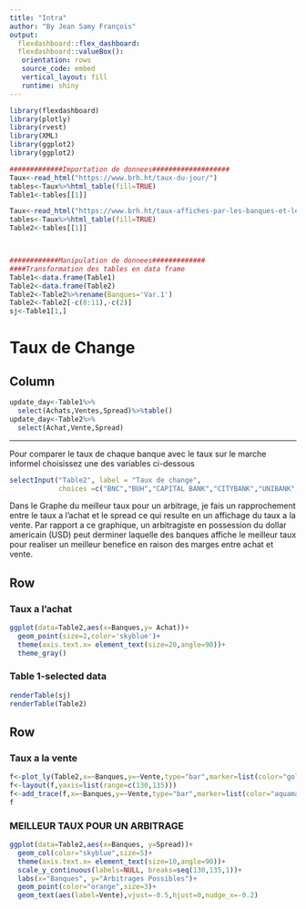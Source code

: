 ```yaml
---
title: "Intra"
author: "By Jean Samy François"
output: 
  flexdashboard::flex_dashboard:
  flexdashboard::valueBox():
   orientation: rows
   source_code: embed
   vertical_layout: fill
   runtime: shiny
---
```


```r
library(flexdashboard)
library(plotly)
library(rvest)
library(XML)
library(ggplot2)
library(ggplot2)
```

```r
#############Importation de donnees###################
Taux<-read_html("https://www.brh.ht/taux-du-jour/")
tables<-Taux%>%html_table(fill=TRUE)
Table1<-tables[[1]]

Taux<-read_html("https://www.brh.ht/taux-affiches-par-les-banques-et-les-agents-de-change-2/")
tables<-Taux%>%html_table(fill=TRUE)
Table2<-tables[[1]]



############Manipulation de donnees#############
####Transformation des tables en data frame 
Table1<-data.frame(Table1)
Table2<-data.frame(Table2)
Table2<-Table2%>%rename(Banques='Var.1')
Table2<-Table2[-c(8:11),-c(2)]
sj<-Table1[1,]
```

 
 
Taux de Change {data-vertical_layout=fill}
=======================================================

Column {.sidebar data-width=250}
----------------------------------------------------------------

```r
update_day<-Table1%>%
  select(Achats,Ventes,Spread)%>%table()
update_day<-Table2%>%
  select(Achat,Vente,Spread)
```
***
Pour comparer le taux de chaque banque avec le taux sur le marche informel choisissez une des variables ci-dessous

```r
selectInput("Table2", label = "Taux de change", 
            choices =c("BNC","BUH","CAPITAL BANK","CITYBANK","UNIBANK","SOGEBANK","SOGEBEL"), selected = "BUH")
```

Dans le Graphe du meilleur taux pour un arbitrage, je fais un rapprochement entre le taux a l'achat  et le spread ce qui resulte en un affichage du taux a la vente.
Par rapport a ce graphique, un arbitragiste en possession du dollar americain (USD) peut derminer laquelle des banques affiche le meilleur taux pour realiser un meilleur benefice en raison des marges entre achat et vente.

Row {data-height=100}
----------------------------------------------------------------


### Taux a l'achat

```r
ggplot(data=Table2,aes(x=Banques,y= Achat))+
  geom_point(size=2,color='skyblue')+
  theme(axis.text.x= element_text(size=20,angle=90))+
  theme_gray()

```

### Table 1-selected data

```r
renderTable(sj)
renderTable(Table2)
```


Row {data-height=100}
---------------------------------------------------------------


### Taux a la vente

```r

f<-plot_ly(Table2,x=~Banques,y=~Vente,type="bar",marker=list(color="gold"))
f<-layout(f,yaxis=list(range=c(130,135)))
f<-add_trace(f,x=~Banques,y=~Vente,type="bar",marker=list(color="aquamarine")) 
f
```


### MEILLEUR TAUX POUR UN ARBITRAGE

```r
ggplot(data=Table2,aes(x=Banques, y=Spread))+
  geom_col(color="skyblue",size=5)+
  theme(axis.text.x= element_text(size=10,angle=90))+
  scale_y_continuous(labels=NULL, breaks=seq(130,135,1))+
  labs(x="Banques", y="Arbitrages Possibles")+
  geom_point(color="orange",size=3)+
  geom_text(aes(label=Vente),vjust=-0.5,hjust=0,nudge_x=-0.2)
```


